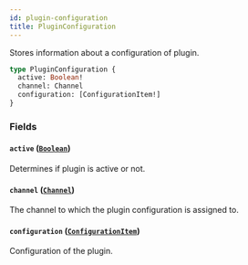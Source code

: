 ```yaml
---
id: plugin-configuration
title: PluginConfiguration
---
```



Stores information about a configuration of plugin.

```graphql
type PluginConfiguration {
  active: Boolean!
  channel: Channel
  configuration: [ConfigurationItem!]
}
```


### Fields

#### `active` ([`Boolean`](../../../developer/api-reference/scalars/boolean))

Determines if plugin is active or not.


#### `channel` ([`Channel`](../../../developer/api-reference/objects/channel))

The channel to which the plugin configuration is assigned to.


#### `configuration` ([`ConfigurationItem`](../../../developer/api-reference/objects/configuration-item))

Configuration of the plugin.




